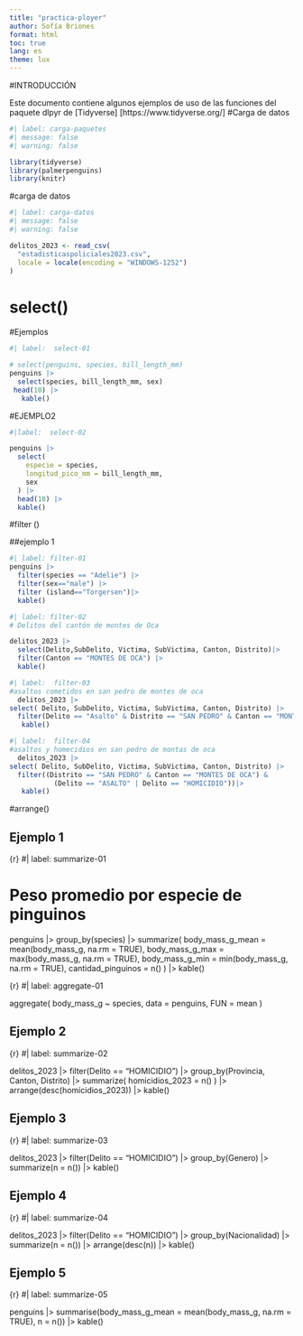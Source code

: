 ---
title: "practica-ployer"
author: Sofía Briones
format: html
toc: true
lang: es
theme: lux
---

#INTRODUCCIÓN

Este documento contiene algunos ejemplos de uso de las funciones del paquete dlpyr de [Tidyverse] [https://www.tidyverse.org/]
#Carga de datos
```{r}
#| label: carga-paquetes
#| message: false
#| warning: false 

library(tidyverse)
library(palmerpenguins)
library(knitr)
```

#carga de datos

```{r}
#| label: carga-datos
#| message: false
#| warning: false

delitos_2023 <- read_csv(
  "estadisticaspoliciales2023.csv",
  locale = locale(encoding = "WINDOWS-1252")
)
```




# select()

#Ejemplos

```{r}
#| label:  select-01

# select(penguins, species, bill_length_mm)
penguins |>
  select(species, bill_length_mm, sex)
 head(10) |>
   kable()
```

#EJEMPLO2

```{r}
#|label:  select-02

penguins |>
  select(
    especie = species,
    longitud_pico_mm = bill_length_mm,
    sex
  ) |>
  head(10) |>
  kable()
```

 #filter ()
 
 ##ejemplo 1
 
```{r}
#| label: filter-01
penguins |>
  filter(species == "Adelie") |>
  filter(sex=="male") |>
  filter (island=="Torgersen")|>
  kable()
```
 

 
```{r}
#| label: filter-02
# Delitos del cantón de montes de Oca

delitos_2023 |>
  select(Delito,SubDelito, Victima, SubVictima, Canton, Distrito)|>
  filter(Canton == "MONTES DE OCA") |>
  kable()
```
```{r}
#| label:  filter-03
#asaltos cometidos en san pedro de montes de oca
  delitos_2023 |>
select( Delito, SubDelito, Victima, SubVictima, Canton, Distrito) |>
  filter(Delito == "Asalto" & Distrito == "SAN PEDRO" & Canton == "MONTES DE OCA") |>
   kable()
```

 
```{r}
#| label:  filter-04
#asaltos y homecidios en san pedro de montas de oca
  delitos_2023 |>
select( Delito, SubDelito, Victima, SubVictima, Canton, Distrito) |>
  filter((Distrito == "SAN PEDRO" & Canton == "MONTES DE OCA") & 
           (Delito == "ASALTO" | Delito == "HOMICIDIO"))|>
   kable()
```   






#arrange()

## Ejemplo 1

{r}
#| label: summarize-01

# Peso promedio por especie de pinguinos

penguins |> 
  group_by(species) |>
  summarize(
    body_mass_g_mean = mean(body_mass_g, na.rm = TRUE),
    body_mass_g_max = max(body_mass_g, na.rm = TRUE),
    body_mass_g_min = min(body_mass_g, na.rm = TRUE), 
    cantidad_pinguinos = n()
    ) |>
  kable()

 
{r}
#| label: aggregate-01

aggregate(
  body_mass_g ~ species, 
  data = penguins,
  FUN = mean
)


## Ejemplo 2

{r}
#| label: summarize-02

delitos_2023 |>
  filter(Delito == "HOMICIDIO") |>
  group_by(Provincia, Canton, Distrito) |>
  summarize(
    homicidios_2023 = n()
  ) |>
  arrange(desc(homicidios_2023)) |>
  kable()


## Ejemplo 3

{r}
#| label: summarize-03

delitos_2023 |> 
  filter(Delito == "HOMICIDIO") |>
group_by(Genero) |> 
  summarize(n = n()) |>
  kable()


## Ejemplo 4

{r}
#| label: summarize-04

delitos_2023 |> 
  filter(Delito == "HOMICIDIO") |>
group_by(Nacionalidad) |> 
  summarize(n = n()) |>
  arrange(desc(n)) |>
  kable()


## Ejemplo 5

{r}
#| label: summarize-05

penguins |>
  summarise(body_mass_g_mean = mean(body_mass_g, na.rm = TRUE),
            n = n()) |>
  kable()

